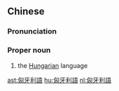 {{also|匈牙利语}}
==Chinese==
{{zh-forms|s=匈牙利语|type=31}}

===Pronunciation===
{{zh-pron
|m=Xiōngyálìyǔ
|c=hung1 ngaa4 lei6 jyu5
|cat=pn
}}

===Proper noun===
{{zh-proper noun}}

# the [[Hungarian]] language

{{zh-cat|Languages}}

[[ast:匈牙利語]]
[[hu:匈牙利語]]
[[nl:匈牙利語]]